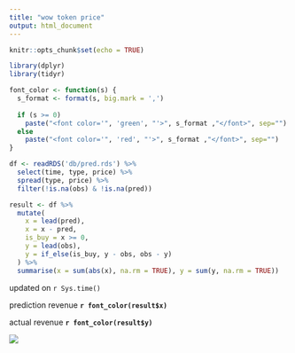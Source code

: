 ```yaml
---
title: "wow token price"
output: html_document
---
```


```r
knitr::opts_chunk$set(echo = TRUE)

library(dplyr)
library(tidyr)

font_color <- function(s) {
  s_format <- format(s, big.mark = ',')
  
  if (s >= 0) 
    paste("<font color='", 'green', "'>", s_format ,"</font>", sep="")
  else 
    paste("<font color='", 'red', "'>", s_format ,"</font>", sep="")
}

df <- readRDS('db/pred.rds') %>% 
  select(time, type, price) %>% 
  spread(type, price) %>% 
  filter(!is.na(obs) & !is.na(pred))

result <- df %>% 
  mutate(
    x = lead(pred), 
    x = x - pred, 
    is_buy = x >= 0, 
    y = lead(obs), 
    y = if_else(is_buy, y - obs, obs - y)
  ) %>% 
  summarise(x = sum(abs(x), na.rm = TRUE), y = sum(y, na.rm = TRUE))
```

updated on `r Sys.time()`

prediction revenue **`r font_color(result$x)`**

actual revenue **`r font_color(result$y)`**

![](wow_token_price.png)